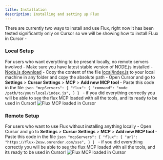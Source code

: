 ```yaml
---
title: Installation
description: Installing and setting up Flux
---
```

There are currently two ways to install and use Flux, right now it has been tested significantly only on Cursor so we will be showing how to install FLux in Cursor -

### Local Setup
For users who want everything to be present locally, no remote servers involved
    - Make sure you have latest stable version of NODE.js installed - [Node.js download](https://nodejs.org/en/download/)
    - Copy the content of the file [local/index.js](src/local/index.js) to your local machine in any folder and copy the absolute path
    - Open Cursor and go to **Settings** > **Cursor Settings** > **MCP** > **Add new MCP tool**
    - Paste this code in the file 
        ```json
        "mcpServers": {
            "flux": {
                "command": "node /path/to/your/local/index.js",
            }
        }
        ```
    - if you did everything correctly you will be able to see the flux MCP loaded with all the tools, and its ready to be used in Cursor!
        ![Flux MCP loaded in Cursor](/mcp-added.png)

### Remote Setup
For users who want to use Flux without installing anything locally
    - Open Cursor and go to **Settings** > **Cursor Settings** > **MCP** > **Add new MCP tool**
    - Paste this code in the file 
        ```json
        "mcpServers": {
            "flux": {
                "url": "https://flux-2esw.onrender.com/sse",
            }
        }
        ```
    - if you did everything correctly you will be able to see the flux MCP loaded with all the tools, and its ready to be used in Cursor!
        ![Flux MCP loaded in Cursor](/mcp-added.png)
